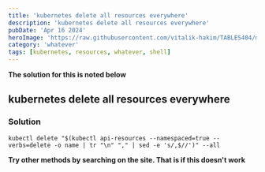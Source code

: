 ```yaml
---
title: 'kubernetes delete all resources everywhere'
description: 'kubernetes delete all resources everywhere'
pubDate: 'Apr 16 2024'
heroImage: 'https://raw.githubusercontent.com/vitalik-hakim/TABLES404/main/error_b/misc.png'
category: 'whatever'
tags: [kubernetes, resources, whatever, shell]
---
```


**The solution for this is noted below**

## kubernetes delete all resources everywhere

### Solution

```whatever
kubectl delete "$(kubectl api-resources --namespaced=true --verbs=delete -o name | tr "\n" "," | sed -e 's/,$//')" --all
```

**Try other methods by searching on the site. That is if this doesn't work**
